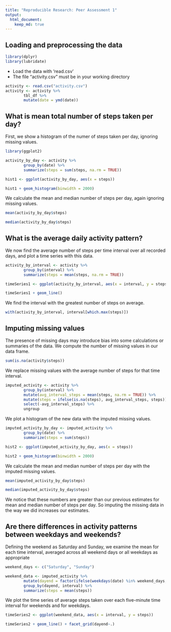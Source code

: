 ```yaml
---
title: "Reproducible Research: Peer Assessment 1"
output: 
  html_document:
    keep_md: true
---
```



## Loading and preprocessing the data

```r
library(dplyr)
library(lubridate)
```

* Load the data with 'read.csv'
* The file "activity.csv" must be in your working directory

```r
activity <- read.csv("activity.csv")
activity <- activity %>%
        tbl_df %>%
        mutate(date = ymd(date))
```

## What is mean total number of steps taken per day?
First, we show a histogram of the numer of steps taken per day, ignoring missing values.

```r
library(ggplot2)

activity_by_day <- activity %>% 
        group_by(date) %>% 
        summarize(steps = sum(steps, na.rm = TRUE))

hist1 <- ggplot(activity_by_day, aes(x = steps))

hist1 + geom_histogram(binwidth = 2000)
```

We calculate the mean and median number of steps per day, again ignoring missing values.

```r
mean(activity_by_day$steps)
```

```r
median(activity_by_day$steps)
```

## What is the average daily activity pattern?
We now find the average number of steps per time interval over all recorded days, and plot a time series with this data.

```r
activity_by_interval <- activity %>% 
        group_by(interval) %>% 
        summarize(steps = mean(steps, na.rm = TRUE))

timeSeries1 <- ggplot(activity_by_interval, aes(x = interval, y = steps))

timeSeries1 + geom_line()
```

We find the interval with the greatest number of steps on average.

```r
with(activity_by_interval, interval[which.max(steps)])
```

## Imputing missing values

The presence of missing days may introduce bias into some calculations or summaries of the data. We compute the number of missing values in our data frame.

```r
sum(is.na(activity$steps))
```

We replace missing values with the average number of steps for that time interval.

```r
imputed_activity <- activity %>%
        group_by(interval) %>%
        mutate(avg_interval_steps = mean(steps, na.rm = TRUE)) %>%
        mutate(steps = ifelse(is.na(steps), avg_interval_steps, steps)) %>%
        select(-avg_interval_steps) %>%
        ungroup
```

We plot a histogram of the new data with the imputed missing values.

```r
imputed_activity_by_day <- imputed_activity %>% 
        group_by(date) %>% 
        summarize(steps = sum(steps))

hist2 <- ggplot(imputed_activity_by_day, aes(x = steps))

hist2 + geom_histogram(binwidth = 2000)
```

We calculate the mean and median number of steps per day with the imputed missing values.

```r
mean(imputed_activity_by_day$steps)
```

```r
median(imputed_activity_by_day$steps)
```

We notice that these numbers are greater than our previous estimates for mean and median number of steps per day. So imputing the missing data in the way we did increases our estimates. 

## Are there differences in activity patterns between weekdays and weekends?

Defining the weekend as Saturday and Sunday, we examine the mean for each time interval, averaged across all weekend days or all weekdays as appropriate

```r

weekend_days <- c("Saturday", "Sunday")

weekend_data <- imputed_activity %>% 
        mutate(dayend = factor(ifelse(weekdays(date) %in% weekend_days, "Weekend", "Weekday"))) %>%
        group_by(dayend, interval) %>% 
        summarize(steps = mean(steps))
```

We plot the time series of average steps taken over each five-minute time interval for weekends and for weekdays.

```r
timeSeries2 <- ggplot(weekend_data, aes(x = interval, y = steps))

timeSeries2 + geom_line() + facet_grid(dayend~.)
```